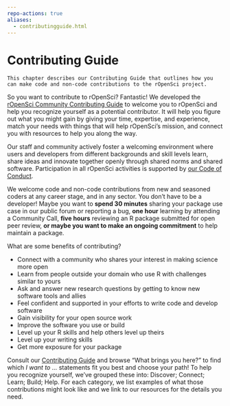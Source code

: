 ```yaml
---
repo-actions: true
aliases:
  - contributingguide.html
---
```


# Contributing Guide {#contributingguide}

```block
This chapter describes our Contributing Guide that outlines how you can make code and non-code contributions to the rOpenSci project.

```

So you want to contribute to rOpenSci? Fantastic! We developed the [rOpenSci Community Contributing Guide](https://contributing.ropensci.org/) to welcome you to rOpenSci and help you recognize yourself as a potential contributor. It will help you figure out what you might gain by giving your time, expertise, and experience, match your needs with things that will help rOpenSci’s mission, and connect you with resources to help you along the way.

Our staff and community actively foster a welcoming environment where users and developers from different backgrounds and skill levels learn, share ideas and innovate together openly through shared norms and shared software. Participation in all rOpenSci activities is supported by [our Code of Conduct](https://ropensci.org/code-of-conduct).

We welcome code and non-code contributions from new and seasoned coders at any career stage, and in any sector. You don’t have to be a developer! Maybe you want to **spend 30 minutes** sharing your package use case in our public forum or reporting a bug, **one hour** learning by attending a Community Call, **five hours** reviewing an R package submitted for open peer review, **or maybe you want to make an ongoing commitment** to help maintain a package.

What are some benefits of contributing?

*   Connect with a community  who shares your interest in making science more open
*   Learn from people outside your domain who use R with challenges similar to yours
*   Ask and answer new research questions by getting to know new software tools and allies
*   Feel confident and supported in your efforts to write code and develop software
*   Gain visibility for your open source work
*   Improve the software you use or build
*   Level up your R skills and help others level up theirs
*   Level up your writing skills
*   Get more exposure for your package

Consult our [Contributing Guide](https://contributing.ropensci.org/) and browse "What brings you here?" to find which _I want to …_ statements fit you best and choose your path! To help you recognize yourself, we’ve grouped these into: Discover; Connect; Learn; Build; Help. For each category, we list examples of what those contributions might look like and we link to our resources for the details you need.
